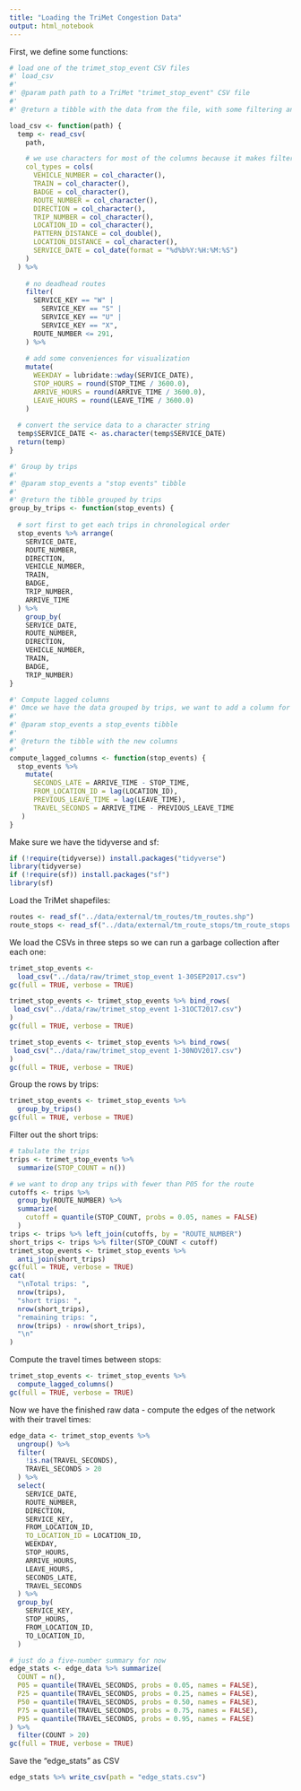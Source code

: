 ```yaml
---
title: "Loading the TriMet Congestion Data"
output: html_notebook
---
```


First, we define some functions:
```r

# load one of the trimet_stop_event CSV files
#' load_csv
#'
#' @param path path to a TriMet "trimet_stop_event" CSV file
#'
#' @return a tibble with the data from the file, with some filtering and added columns

load_csv <- function(path) {
  temp <- read_csv(
    path,

    # we use characters for most of the columns because it makes filtering easier
    col_types = cols(
      VEHICLE_NUMBER = col_character(),
      TRAIN = col_character(),
      BADGE = col_character(),
      ROUTE_NUMBER = col_character(),
      DIRECTION = col_character(),
      TRIP_NUMBER = col_character(),
      LOCATION_ID = col_character(),
      PATTERN_DISTANCE = col_double(),
      LOCATION_DISTANCE = col_character(),
      SERVICE_DATE = col_date(format = "%d%b%Y:%H:%M:%S")
    )
  ) %>%
    
    # no deadhead routes
    filter(
      SERVICE_KEY == "W" |
        SERVICE_KEY == "S" |
        SERVICE_KEY == "U" |
        SERVICE_KEY == "X",
      ROUTE_NUMBER <= 291,
    ) %>%
    
    # add some conveniences for visualization
    mutate(
      WEEKDAY = lubridate::wday(SERVICE_DATE),
      STOP_HOURS = round(STOP_TIME / 3600.0),
      ARRIVE_HOURS = round(ARRIVE_TIME / 3600.0),
      LEAVE_HOURS = round(LEAVE_TIME / 3600.0)
    )
  
  # convert the service data to a character string
  temp$SERVICE_DATE <- as.character(temp$SERVICE_DATE)
  return(temp)
}

#' Group by trips
#'
#' @param stop_events a "stop events" tibble
#'
#' @return the tibble grouped by trips
group_by_trips <- function(stop_events) {
  
  # sort first to get each trips in chronological order
  stop_events %>% arrange(
    SERVICE_DATE,
    ROUTE_NUMBER,
    DIRECTION,
    VEHICLE_NUMBER,
    TRAIN,
    BADGE,
    TRIP_NUMBER, 
    ARRIVE_TIME
  ) %>% 
    group_by(  
    SERVICE_DATE,
    ROUTE_NUMBER,
    DIRECTION,
    VEHICLE_NUMBER,
    TRAIN,
    BADGE,
    TRIP_NUMBER)
}

#' Compute lagged columns
#' Omce we have the data grouped by trips, we want to add a column for the previous location ID and the time from when the vehicle left there to when it arrived here
#'
#' @param stop_events a stop_events tibble
#'
#' @return the tibble with the new columns
#'
compute_lagged_columns <- function(stop_events) {
  stop_events %>% 
    mutate(
      SECONDS_LATE = ARRIVE_TIME - STOP_TIME,
      FROM_LOCATION_ID = lag(LOCATION_ID),
      PREVIOUS_LEAVE_TIME = lag(LEAVE_TIME),
      TRAVEL_SECONDS = ARRIVE_TIME - PREVIOUS_LEAVE_TIME
   )
}
```

Make sure we have the tidyverse and sf:
```r
if (!require(tidyverse)) install.packages("tidyverse")
library(tidyverse)
if (!require(sf)) install.packages("sf")
library(sf)
```

Load the TriMet shapefiles:
```r
routes <- read_sf("../data/external/tm_routes/tm_routes.shp")
route_stops <- read_sf("../data/external/tm_route_stops/tm_route_stops.shp")
```

We load the CSVs in three steps so we can run a garbage collection after each one:
```r
trimet_stop_events <- 
  load_csv("../data/raw/trimet_stop_event 1-30SEP2017.csv")
gc(full = TRUE, verbose = TRUE)

trimet_stop_events <- trimet_stop_events %>% bind_rows(
 load_csv("../data/raw/trimet_stop_event 1-31OCT2017.csv")
)
gc(full = TRUE, verbose = TRUE)

trimet_stop_events <- trimet_stop_events %>% bind_rows(
 load_csv("../data/raw/trimet_stop_event 1-30NOV2017.csv")
)
gc(full = TRUE, verbose = TRUE)
```

Group the rows by trips:
```r
trimet_stop_events <- trimet_stop_events %>% 
  group_by_trips()
gc(full = TRUE, verbose = TRUE)
```

Filter out the short trips:
```r
# tabulate the trips
trips <- trimet_stop_events %>% 
  summarize(STOP_COUNT = n())

# we want to drop any trips with fewer than P05 for the route
cutoffs <- trips %>% 
  group_by(ROUTE_NUMBER) %>% 
  summarize(
    cutoff = quantile(STOP_COUNT, probs = 0.05, names = FALSE)
  ) 
trips <- trips %>% left_join(cutoffs, by = "ROUTE_NUMBER")
short_trips <- trips %>% filter(STOP_COUNT < cutoff)
trimet_stop_events <- trimet_stop_events %>% 
  anti_join(short_trips)
gc(full = TRUE, verbose = TRUE)
cat(
  "\nTotal trips: ", 
  nrow(trips), 
  "short trips: ", 
  nrow(short_trips),
  "remaining trips: ", 
  nrow(trips) - nrow(short_trips),
  "\n"
)
```

Compute the travel times between stops:
```r
trimet_stop_events <- trimet_stop_events %>%
  compute_lagged_columns()
gc(full = TRUE, verbose = TRUE)
```

Now we have the finished raw data - compute the edges of the network with their travel times:
```r
edge_data <- trimet_stop_events %>%
  ungroup() %>%
  filter(
    !is.na(TRAVEL_SECONDS),
    TRAVEL_SECONDS > 20
  ) %>% 
  select(
    SERVICE_DATE,
    ROUTE_NUMBER,
    DIRECTION,
    SERVICE_KEY,
    FROM_LOCATION_ID,
    TO_LOCATION_ID = LOCATION_ID,
    WEEKDAY,
    STOP_HOURS,
    ARRIVE_HOURS,
    LEAVE_HOURS,
    SECONDS_LATE,
    TRAVEL_SECONDS
  ) %>% 
  group_by(
    SERVICE_KEY,
    STOP_HOURS,
    FROM_LOCATION_ID,
    TO_LOCATION_ID,
  )

# just do a five-number summary for now
edge_stats <- edge_data %>% summarize(
  COUNT = n(),
  P05 = quantile(TRAVEL_SECONDS, probs = 0.05, names = FALSE),
  P25 = quantile(TRAVEL_SECONDS, probs = 0.25, names = FALSE),
  P50 = quantile(TRAVEL_SECONDS, probs = 0.50, names = FALSE),
  P75 = quantile(TRAVEL_SECONDS, probs = 0.75, names = FALSE),
  P95 = quantile(TRAVEL_SECONDS, probs = 0.95, names = FALSE)
) %>% 
  filter(COUNT > 20)
gc(full = TRUE, verbose = TRUE)
```

Save the "edge_stats" as CSV
```r
edge_stats %>% write_csv(path = "edge_stats.csv")
```
